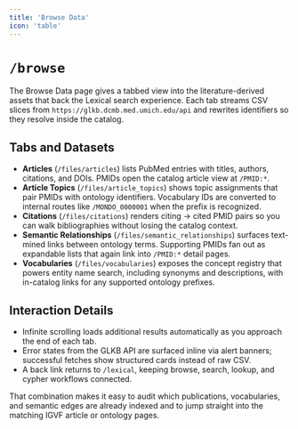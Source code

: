 ```yaml
---
title: 'Browse Data'
icon: 'table'
---
```


# `/browse`

The Browse Data page gives a tabbed view into the literature-derived assets that back the Lexical search experience. Each tab streams CSV slices from `https://glkb.dcmb.med.umich.edu/api` and rewrites identifiers so they resolve inside the catalog.

## Tabs and Datasets
- **Articles** (`/files/articles`) lists PubMed entries with titles, authors, citations, and DOIs. PMIDs open the catalog article view at `/PMID:*`.
- **Article Topics** (`/files/article_topics`) shows topic assignments that pair PMIDs with ontology identifiers. Vocabulary IDs are converted to internal routes like `/MONDO_0000001` when the prefix is recognized.
- **Citations** (`/files/citations`) renders citing → cited PMID pairs so you can walk bibliographies without losing the catalog context.
- **Semantic Relationships** (`/files/semantic_relationships`) surfaces text-mined links between ontology terms. Supporting PMIDs fan out as expandable lists that again link into `/PMID:*` detail pages.
- **Vocabularies** (`/files/vocabularies`) exposes the concept registry that powers entity name search, including synonyms and descriptions, with in-catalog links for any supported ontology prefixes.

## Interaction Details
- Infinite scrolling loads additional results automatically as you approach the end of each tab.
- Error states from the GLKB API are surfaced inline via alert banners; successful fetches show structured cards instead of raw CSV.
- A back link returns to `/lexical`, keeping browse, search, lookup, and cypher workflows connected.

That combination makes it easy to audit which publications, vocabularies, and semantic edges are already indexed and to jump straight into the matching IGVF article or ontology pages.
